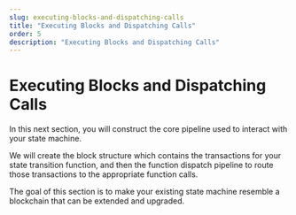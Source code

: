 ```yaml
---
slug: executing-blocks-and-dispatching-calls
title: "Executing Blocks and Dispatching Calls"
order: 5
description: "Executing Blocks and Dispatching Calls"
---
```


# Executing Blocks and Dispatching Calls

In this next section, you will construct the core pipeline used to interact with your state machine.

We will create the block structure which contains the transactions for your state transition function, and then the function dispatch pipeline to route those transactions to the appropriate function calls.

The goal of this section is to make your existing state machine resemble a blockchain that can be extended and upgraded.

